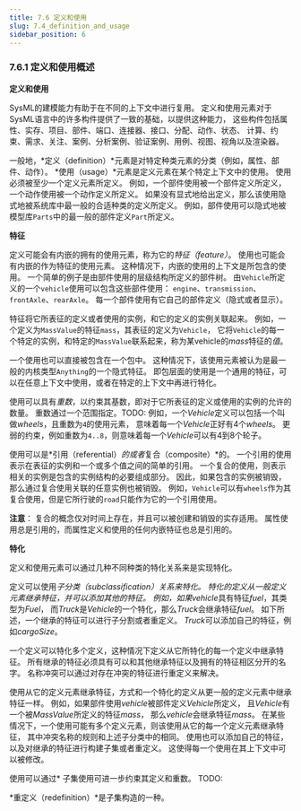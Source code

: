 ```yaml
---
title: 7.6 定义和使用
slug: 7.4_definition_and_usage
sidebar_position: 6
---
```


### 7.6.1 定义和使用概述

**定义和使用** 

SysML的建模能力有助于在不同的上下文中进行复用。
定义和使用元素对于SysML语言中的许多构件提供了一致的基础，以提供这种能力，
这些构件包括属性、实存、项目、部件、端口、连接器、接口、分配、动作、状态、
计算、约束、需求、关注、案例、分析案例、验证案例、用例、视图、视角以及渲染器。

一般地，*定义（definition）*元素是对特定种类元素的分类（例如，属性、部件、动作）。
*使用（usage）*元素是定义元素在某个特定上下文中的使用。
使用必须被至少一个定义元素所定义。
例如，一个部件使用被一个部件定义所定义，
一个动作使用被一个动作定义所定义。
如果没有显式地给出定义，那么该使用隐式地被系统库中最一般的合适种类的定义所定义。
例如，部件使用可以隐式地被模型库`Parts`中的最一般的部件定义`Part`所定义。

**特征**

定义可能会有内嵌的拥有的使用元素，称为它的*特征（feature）*。 
使用也可能会有内嵌的作为特征的使用元素。
这种情况下，内嵌的使用的上下文是所包含的使用。
一个简单的例子是由部件使用的层级结构所定义的部件树。
由`Vehicle`所定义的一个`vehicle`使用可以包含这些部件使用：
`engine`、`transmission`、`frontAxle`、`rearAxle`。 
每一个部件使用有它自己的部件定义（隐式或者显示）。

特征将它所表征的定义或者使用的实例，和它的定义的实例关联起来。
例如，一个定义为`MassValue`的特征`mass`，其表征的定义为`Vehicle`， 
它将`Vehicle`的每一个特定的实例，和特定的`MassValue`联系起来，称为某vehicle的*mass*特征的*值*。


一个使用也可以直接被包含在一个包中。
这种情况下，该使用元素被认为是最一般的内核类型`Anything`的一个隐式特征。
即包层面的使用是一个通用的特征，可以在任意上下文中使用，或者在特定的上下文中再进行特化。

使用可以具有*重数*，以约束其基数，即对于它所表征的定义或使用的实例的允许的数量。
重数通过一个范围指定。TODO:
例如，一个*Vehicle*定义可以包括一个叫做*wheels*，且重数为`4`的使用元素，
意味着每一个*Vehicle*正好有4个*wheels*。 
更弱的约束，例如重数为`4..8`，则意味着每一个*Vehicle*可以有4到8个轮子。

使用可以是*引用（referential）*的或者*复合（composite）*的。 
一个引用的使用表示在表征的实例和一个或多个值之间的简单的引用。
一个复合的使用，则表示相关的实例是包含的实例结构的必要组成部分。
因此，如果包含的实例被销毁，那么通过复合使用关联的任意实例也被销毁。
例如，`Vehicle`可以有`wheels`作为其复合使用，但是它所行驶的`road`只能作为它的一个引用使用。

**注意**： 复合的概念仅对时间上存在，并且可以被创建和销毁的实存适用。
属性使用总是引用的，而属性定义和使用的任何内嵌特征也总是引用的。

**特化**

定义和使用元素可以通过几种不同种类的特化关系来是实现特化。

定义可以使用*子分类（subclassification）*关系来特化。
特化的定义从一般定义元素继承特征，并可以添加其他的特征。
例如，如果*vehicle*具有特征*fuel*，其类型为*Fuel*，
而*Truck*是*Vehicle*的一个特化，那么*Truck*会继承特征*fuel*。
如下所述，一个继承的特征可以进行子分割或者重定义。
*Truck*可以添加自己的特征，例如*cargoSize*。

一个定义可以特化多个定义，这种情况下定义从它所特化的每一个定义中继承特征。
所有继承的特征必须具有可以和其他继承特征以及拥有的特征相区分开的名字。
名称冲突可以通过对存在冲突的特征进行重定义来解决。

使用从它的定义元素继承特征，方式和一个特化的定义从更一般的定义元素中继承特征一样。
例如，如果部件使用*vehicle*被部件定义*Vehicle*所定义，
且*Vehicle*有一个被*MassValue*所定义的特征*mass*，
那么*vehicle*会继承特征*mass*。
在某些情况下，一个使用可能有多个定义元素，则该使用从它的每一个定义元素继承特征，
其中冲突名称的规则和上述子分类中的相同。
使用也可以添加自己的特征，以及对继承的特征进行构建子集或者重定义。
这使得每一个使用在其上下文中可以被修改。

使用可以通过*
子集使用可进一步约束其定义和重数。
TODO:

*重定义（redefinition）*是子集构造的一种。